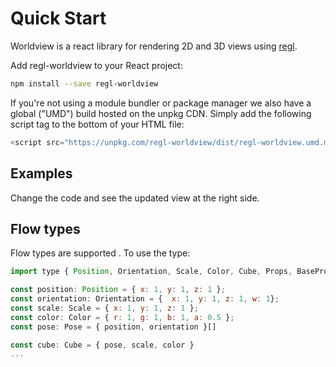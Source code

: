 
# Quick Start

Worldview is a react library for rendering 2D and 3D views using [regl](https://github.com/regl-project/regl).

Add regl-worldview to your React project:

```bash
npm install --save regl-worldview
```

If you're not using a module bundler or package manager we also have a global ("UMD") build hosted on the unpkg CDN. Simply add the following script tag to the bottom of your HTML file:

```js
<script src="https://unpkg.com/regl-worldview/dist/regl-worldview.umd.min.js" />
```

## Examples

Change the code and see the updated view at the right side.

<AllExamples />

## Flow types

Flow types are supported . To use the type:

```js
import type { Position, Orientation, Scale, Color, Cube, Props, BaseProps } from 'regl-worldview/types'

const position: Position = { x: 1, y: 1, z: 1 };
const orientation: Orientation = {  x: 1, y: 1, z: 1, w: 1};
const scale: Scale = { x: 1, y: 1, z: 1 };
const color: Color = { r: 1, g: 1, b: 1, a: 0.5 };
const pose: Pose = { position, orientation }[]

const cube: Cube = { pose, scale, color }
...

```

